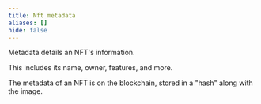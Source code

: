 ```yaml
---
title: Nft metadata
aliases: []
hide: false
---
```


Metadata details an NFT's information.

This includes its name, owner, features, and more.

The metadata of an NFT is on the blockchain, stored in a "hash" along with the image.
